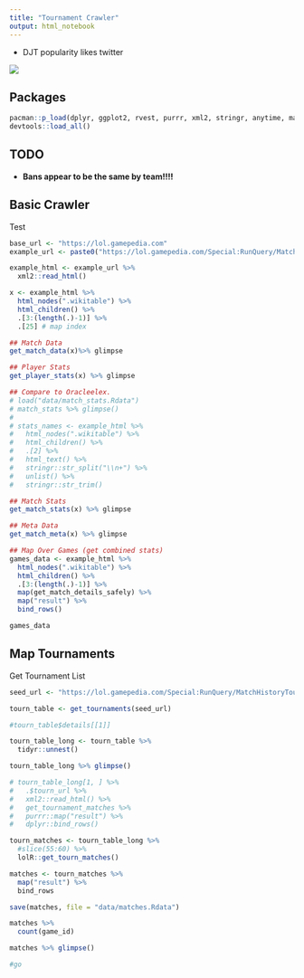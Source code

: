 ---
title: "Tournament Crawler"
output: html_notebook
---

* DJT popularity likes twitter 

![](tw_01.jpg)


## Packages

```{r}
pacman::p_load(dplyr, ggplot2, rvest, purrr, xml2, stringr, anytime, magrittr, tidyr, tibble, devtools)
devtools::load_all()
```

## TODO

* **Bans appear to be the same by team!!!!**

## Basic Crawler

Test

```{r}
base_url <- "https://lol.gamepedia.com"
example_url <- paste0("https://lol.gamepedia.com/Special:RunQuery/MatchHistoryTournament?MHT%5Btournament%5D=Concept:", "MSI%202018", "%20Main%20Event&MHT%5Btext%5D=Yes&pfRunQueryFormName=MatchHistoryTournament")

example_html <- example_url %>% 
  xml2::read_html()

x <- example_html %>% 
  html_nodes(".wikitable") %>% 
  html_children() %>% 
  .[3:(length(.)-1)] %>% 
  .[25] # map index

## Match Data
get_match_data(x)%>% glimpse

## Player Stats
get_player_stats(x) %>% glimpse

## Compare to Oracleelex.
# load("data/match_stats.Rdata")
# match_stats %>% glimpse()
# 
# stats_names <- example_html %>% 
#   html_nodes(".wikitable") %>% 
#   html_children() %>% 
#   .[2] %>% 
#   html_text() %>% 
#   stringr::str_split("\\n+") %>% 
#   unlist() %>% 
#   stringr::str_trim()

## Match Stats
get_match_stats(x) %>% glimpse

## Meta Data
get_match_meta(x) %>% glimpse

## Map Over Games (get combined stats)
games_data <- example_html %>% 
  html_nodes(".wikitable") %>% 
  html_children() %>% 
  .[3:(length(.)-1)] %>% 
  map(get_match_details_safely) %>% 
  map("result") %>% 
  bind_rows()

games_data
```


## Map Tournaments

Get Tournament List

```{r}
seed_url <- "https://lol.gamepedia.com/Special:RunQuery/MatchHistoryTournament?MHT%5Btournament%5D=Concept:CK%202017%20Spring%20Playoffs&MHT%5Btext%5D=Yes&pfRunQueryFormName=MatchHistoryTournament"

tourn_table <- get_tournaments(seed_url)

#tourn_table$details[[1]]

tourn_table_long <- tourn_table %>% 
  tidyr::unnest()

tourn_table_long %>% glimpse()
```

```{r}
# tourn_table_long[1, ] %>% 
#   .$tourn_url %>% 
#   xml2::read_html() %>% 
#   get_tournament_matches %>% 
#   purrr::map("result") %>% 
#   dplyr::bind_rows()

tourn_matches <- tourn_table_long %>%
  #slice(55:60) %>%
  lolR::get_tourn_matches()

matches <- tourn_matches %>% 
  map("result") %>%
  bind_rows 

save(matches, file = "data/matches.Rdata")

matches %>% 
  count(game_id)

matches %>% glimpse()
```

```{r}
#go
```
